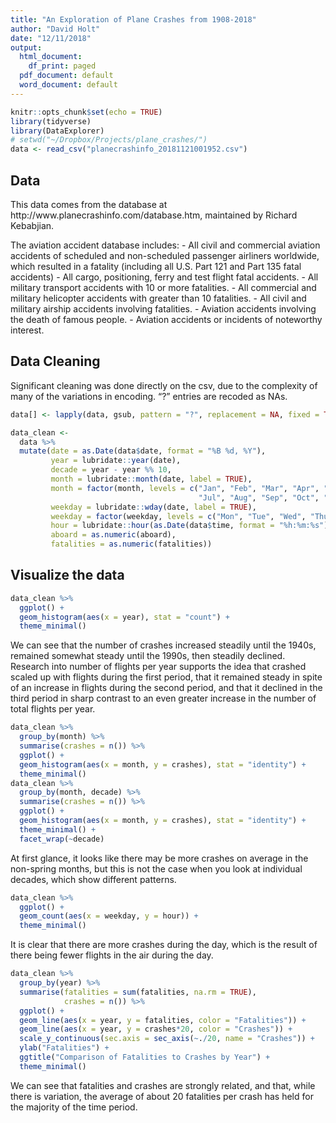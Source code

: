 ```yaml
---
title: "An Exploration of Plane Crashes from 1908-2018"
author: "David Holt"
date: "12/11/2018"
output:
  html_document:
    df_print: paged
  pdf_document: default
  word_document: default
---
```


```r
knitr::opts_chunk$set(echo = TRUE)
library(tidyverse)
library(DataExplorer)
# setwd("~/Dropbox/Projects/plane_crashes/")
data <- read_csv("planecrashinfo_20181121001952.csv")
```

## Data

This data comes from the database at http://www.planecrashinfo.com/database.htm, maintained by Richard Kebabjian.

The aviation accident database includes: 
- All civil and commercial aviation accidents of scheduled and non-scheduled passenger airliners worldwide, which resulted in a fatality (including all U.S. Part 121 and Part 135 fatal accidents)
- All cargo, positioning, ferry and test flight fatal accidents. 
- All military transport accidents with 10 or more fatalities.
- All commercial and military helicopter accidents with greater than 10 fatalities.
- All civil and military airship accidents involving fatalities.
- Aviation accidents involving the death of famous people. 
- Aviation accidents or incidents of noteworthy interest.

## Data Cleaning

Significant cleaning was done directly on the csv, due to the complexity of many of the variations in encoding. "?" entries are recoded as NAs.

```r
data[] <- lapply(data, gsub, pattern = "?", replacement = NA, fixed = TRUE)

data_clean <-
  data %>%
  mutate(date = as.Date(data$date, format = "%B %d, %Y"),
         year = lubridate::year(date),
         decade = year - year %% 10,
         month = lubridate::month(date, label = TRUE),
         month = factor(month, levels = c("Jan", "Feb", "Mar", "Apr", "May", "Jun",
                                          "Jul", "Aug", "Sep", "Oct", "Nov", "Dec")),
         weekday = lubridate::wday(date, label = TRUE),
         weekday = factor(weekday, levels = c("Mon", "Tue", "Wed", "Thu", "Fri", "Sat", "Sun")),
         hour = lubridate::hour(as.Date(data$time, format = "%h:%m:%s")),
         aboard = as.numeric(aboard),
         fatalities = as.numeric(fatalities))
```

## Visualize the data

```r
data_clean %>%
  ggplot() +
  geom_histogram(aes(x = year), stat = "count") +
  theme_minimal()
```

We can see that the number of crashes increased steadily until the 1940s, remained somewhat steady until the 1990s, then steadily declined. Research into number of flights per year supports the idea that crashed scaled up with flights during the first period, that it remained steady in spite of an increase in flights during the second period, and that it declined in the third period in sharp contrast to an even greater increase in the number of total flights per year.

```r
data_clean %>%
  group_by(month) %>%
  summarise(crashes = n()) %>%
  ggplot() +
  geom_histogram(aes(x = month, y = crashes), stat = "identity") +
  theme_minimal()
data_clean %>%
  group_by(month, decade) %>%
  summarise(crashes = n()) %>%
  ggplot() +
  geom_histogram(aes(x = month, y = crashes), stat = "identity") +
  theme_minimal() +
  facet_wrap(~decade)
```

At first glance, it looks like there may be more crashes on average in the non-spring months, but this is not the case when you look at individual decades, which show different patterns.

```r
data_clean %>%
  ggplot() +
  geom_count(aes(x = weekday, y = hour)) +
  theme_minimal()
```

It is clear that there are more crashes during the day, which is the result of there being fewer flights in the air during the day. 

```r
data_clean %>%
  group_by(year) %>%
  summarise(fatalities = sum(fatalities, na.rm = TRUE),
            crashes = n()) %>%
  ggplot() +
  geom_line(aes(x = year, y = fatalities, color = "Fatalities")) +
  geom_line(aes(x = year, y = crashes*20, color = "Crashes")) +
  scale_y_continuous(sec.axis = sec_axis(~./20, name = "Crashes")) +
  ylab("Fatalities") +
  ggtitle("Comparison of Fatalities to Crashes by Year") +
  theme_minimal()
```

We can see that fatalities and crashes are strongly related, and that, while there is variation, the average of about 20 fatalities per crash has held for the majority of the time period.
